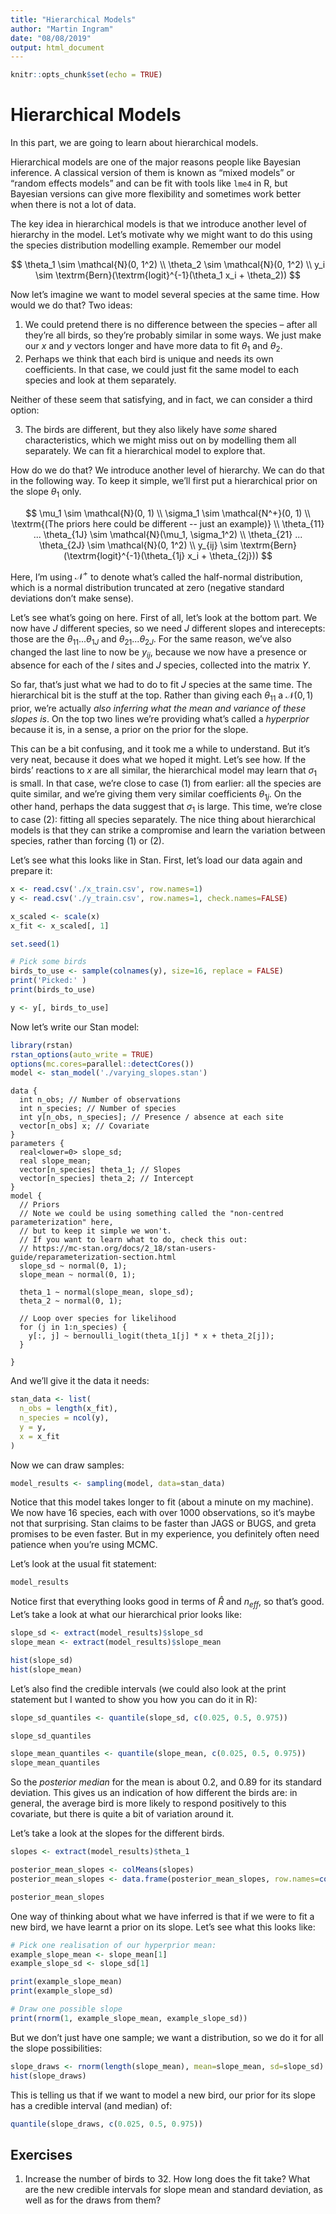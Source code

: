 ```yaml
---
title: "Hierarchical Models"
author: "Martin Ingram"
date: "08/08/2019"
output: html_document
---
```


```r
knitr::opts_chunk$set(echo = TRUE)
```

# Hierarchical Models

In this part, we are going to learn about hierarchical models.

Hierarchical models are one of the major reasons people like Bayesian inference. A classical version of them is known as "mixed models" or "random effects models" and can be fit with tools like `lme4` in R, but Bayesian versions can give more flexibility and sometimes work better when there is not a lot of data.

The key idea in hierarchical models is that we introduce another level of hierarchy in the model. Let's motivate why we might want to do this using the species distribution modelling example. Remember our model

$$
\theta_1 \sim \mathcal{N}(0, 1^2) \\
\theta_2 \sim \mathcal{N}(0, 1^2) \\
y_i \sim \textrm{Bern}(\textrm{logit}^{-1}(\theta_1 x_i + \theta_2))
$$

Now let's imagine we want to model several species at the same time. How would we do that? Two ideas:

1. We could pretend there is no difference between the species -- after all they're all birds, so they're probably similar in some ways. We just make our $x$ and $y$ vectors longer and have more data to fit $\theta_1$ and $\theta_2$.
2. Perhaps we think that each bird is unique and needs its own coefficients. In that case, we could just fit the same model to each species and look at them separately.

Neither of these seem that satisfying, and in fact, we can consider a third option:

3. The birds are different, but they also likely have _some_ shared characteristics, which we might miss out on by modelling them all separately. We can fit a hierarchical model to explore that.

How do we do that? We introduce another level of hierarchy. We can do that in the following way. To keep it simple, we'll first put a hierarchical prior on the slope $\theta_1$ only.

$$
\mu_1 \sim \mathcal{N}(0, 1) \\
\sigma_1 \sim \mathcal{N^+}(0, 1) \\
\textrm{(The priors here could be different -- just an example)} \\
\theta_{11} ... \theta_{1J} \sim \mathcal{N}(\mu_1, \sigma_1^2) \\
\theta_{21} ... \theta_{2J} \sim \mathcal{N}(0, 1^2) \\
y_{ij} \sim \textrm{Bern}(\textrm{logit}^{-1}(\theta_{1j} x_i + \theta_{2j}))
$$

Here, I'm using $\mathcal{N}^+$ to denote what's called the half-normal distribution, which is a normal distribution truncated at zero (negative standard deviations don't make sense).

Let's see what's going on here. First of all, let's look at the bottom part. We now have $J$ different species, so we need $J$ different slopes and interecepts: those are the $\theta_{11} ... \theta_{1J}$ and $\theta_{21} ... \theta_{2J}$. For the same reason, we've also changed the last line to now be $y_{ij}$, because we now have a presence or absence for each of the $I$ sites and $J$ species, collected into the matrix $Y$.

So far, that's just what we had to do to fit $J$ species at the same time. The hierarchical bit is the stuff at the top. Rather than giving each $\theta_{11}$ a $\mathcal{N}(0, 1)$ prior, we're actually _also inferring what the mean and variance of these slopes is_. On the top two lines we're providing what's called a _hyperprior_ because it is, in a sense, a prior on the prior for the slope.

This can be a bit confusing, and it took me a while to understand. But it's very neat, because it does what we hoped it might. Let's see how. If the birds' reactions to $x$ are all similar, the hierarchical model may learn that $\sigma_1$  is small. In that case, we're close to case (1) from earlier: all the species are quite similar, and we're giving them very similar coefficients $\theta_{1j}$. On the other hand, perhaps the data suggest that $\sigma_1$ is large. This time, we're close to case (2): fitting all species separately. The nice thing about hierarchical models is that they can strike a compromise and learn the variation between species, rather than forcing (1) or (2).

Let's see what this looks like in Stan. First, let's load our data again and prepare it:

```r
x <- read.csv('./x_train.csv', row.names=1)
y <- read.csv('./y_train.csv', row.names=1, check.names=FALSE)

x_scaled <- scale(x)
x_fit <- x_scaled[, 1]

set.seed(1)

# Pick some birds
birds_to_use <- sample(colnames(y), size=16, replace = FALSE)
print('Picked:' )
print(birds_to_use)

y <- y[, birds_to_use]
```

Now let's write our Stan model:

```r
library(rstan)
rstan_options(auto_write = TRUE)
options(mc.cores=parallel::detectCores())
model <- stan_model('./varying_slopes.stan')
```

```
data {
  int n_obs; // Number of observations
  int n_species; // Number of species
  int y[n_obs, n_species]; // Presence / absence at each site
  vector[n_obs] x; // Covariate
}
parameters {
  real<lower=0> slope_sd;
  real slope_mean;
  vector[n_species] theta_1; // Slopes
  vector[n_species] theta_2; // Intercept
}
model {
  // Priors
  // Note we could be using something called the "non-centred parameterization" here, 
  // but to keep it simple we won't.
  // If you want to learn what to do, check this out:
  // https://mc-stan.org/docs/2_18/stan-users-guide/reparameterization-section.html
  slope_sd ~ normal(0, 1);
  slope_mean ~ normal(0, 1);
  
  theta_1 ~ normal(slope_mean, slope_sd);
  theta_2 ~ normal(0, 1);
  
  // Loop over species for likelihood
  for (j in 1:n_species) {
    y[:, j] ~ bernoulli_logit(theta_1[j] * x + theta_2[j]);
  }
  
}
```

And we'll give it the data it needs:

```r
stan_data <- list(
  n_obs = length(x_fit),
  n_species = ncol(y),
  y = y,
  x = x_fit
)
```

Now we can draw samples:

```r
model_results <- sampling(model, data=stan_data)
```

Notice that this model takes longer to fit (about a minute on my machine). We now have 16 species, each with over 1000 observations, so it's maybe not that surprising. Stan claims to be faster than JAGS or BUGS, and greta promises to be even faster. But in my experience, you definitely often need patience when you're using MCMC.

Let's look at the usual fit statement:

```r
model_results
```

Notice first that everything looks good in terms of $\hat{R}$ and $n_{eff}$, so that's good. Let's take a look at what our hierarchical prior looks like:

```r
slope_sd <- extract(model_results)$slope_sd
slope_mean <- extract(model_results)$slope_mean

hist(slope_sd)
hist(slope_mean)
```

Let's also find the credible intervals (we could also look at the print statement but I wanted to show you how you can do it in R):

```r
slope_sd_quantiles <- quantile(slope_sd, c(0.025, 0.5, 0.975))

slope_sd_quantiles
```

```r
slope_mean_quantiles <- quantile(slope_mean, c(0.025, 0.5, 0.975))
slope_mean_quantiles
```

So the _posterior median_ for the mean is about 0.2, and 0.89 for its standard deviation. This gives us an indication of how different the birds are: in general, the average bird is more likely to respond positively to this covariate, but there is quite a bit of variation around it.

Let's take a look at the slopes for the different birds.

```r
slopes <- extract(model_results)$theta_1

posterior_mean_slopes <- colMeans(slopes)
posterior_mean_slopes <- data.frame(posterior_mean_slopes, row.names=colnames(y))

posterior_mean_slopes
```

One way of thinking about what we have inferred is that if we were to fit a new bird, we have learnt a prior on its slope. Let's see what this looks like:

```r
# Pick one realisation of our hyperprior mean:
example_slope_mean <- slope_mean[1]
example_slope_sd <- slope_sd[1]

print(example_slope_mean)
print(example_slope_sd)

# Draw one possible slope
print(rnorm(1, example_slope_mean, example_slope_sd))
```

But we don't just have one sample; we want a distribution, so we do it for all the slope possibilities:

```r
slope_draws <- rnorm(length(slope_mean), mean=slope_mean, sd=slope_sd)
hist(slope_draws)
```

This is telling us that if we want to model a new bird, our prior for its slope has a credible interval (and median) of:

```r
quantile(slope_draws, c(0.025, 0.5, 0.975))
```

## Exercises

1. Increase the number of birds to 32. How long does the fit take? What are the new credible intervals for slope mean and standard deviation, as well as for the draws from them?